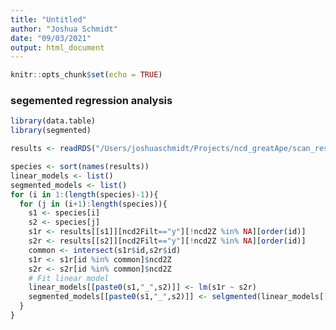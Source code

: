 ```yaml
---
title: "Untitled"
author: "Joshua Schmidt"
date: "09/03/2021"
output: html_document
---
```


```r
knitr::opts_chunk$set(echo = TRUE)
```

### segemented regression analysis
```r
library(data.table)
library(segmented)
```

```r
results <- readRDS("/Users/joshuaschmidt/Projects/ncd_greatApe/scan_results/human_all_great_apes_ncd_scan_new.callable.filter.rds")

species <- sort(names(results))
linear_models <- list()
segmented_models <- list()
for (i in 1:(length(species)-1)){
  for (j in (i+1):length(species)){
    s1 <- species[i]
    s2 <- species[j]
    s1r <- results[[s1]][ncd2Filt=="y"][!ncd2Z %in% NA][order(id)]
    s2r <- results[[s2]][ncd2Filt=="y"][!ncd2Z %in% NA][order(id)]
    common <- intersect(s1r$id,s2r$id)
    s1r <- s1r[id %in% common]$ncd2Z
    s2r <- s2r[id %in% common]$ncd2Z
    # Fit linear model
    linear_models[[paste0(s1,"_",s2)]] <- lm(s1r ~ s2r)
    segmented_models[[paste0(s1,"_",s2)]] <- selgmented(linear_models[[paste0(s1,"_",s2)]],type='bic')
  }
}
  
```